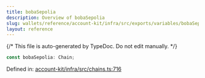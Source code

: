 ```yaml
---
title: bobaSepolia
description: Overview of bobaSepolia
slug: wallets/reference/account-kit/infra/src/exports/variables/bobaSepolia
layout: reference
---
```


{/* This file is auto-generated by TypeDoc. Do not edit manually. */}

```ts
const bobaSepolia: Chain;
```

Defined in: [account-kit/infra/src/chains.ts:716](https://github.com/alchemyplatform/aa-sdk/blob/08ef11b1fc98663df6a97fa93722c7f14b33f1cc/account-kit/infra/src/chains.ts#L716)
